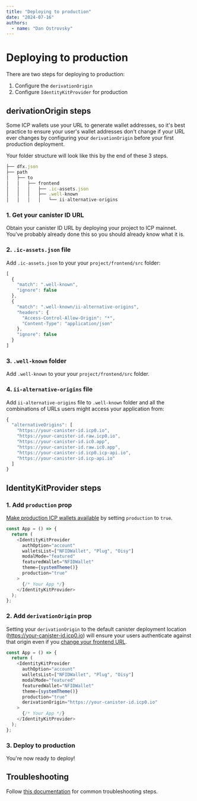 ```yaml
---
title: "Deploying to production"
date: "2024-07-16"
authors:
  - name: "Dan Ostrovsky"
---
```


# Deploying to production

There are two steps for deploying to production:
1. Configure the `derivationOrigin`
2. Configure `IdentityKitProvider` for production

## derivationOrigin steps

Some ICP wallets use your URL to generate wallet addresses, so it's best practice to ensure your user's wallet
addresses don't change if your URL ever changes by configuring your `derivationOrigin` before your first
production deployment.

Your folder structure will look like this by the end of these 3 steps.

```typescript
├── dfx.json
├── path
│   ├── to
│   │   ├── frontend
│   │   │   ├── .ic-assets.json
│   │   │   ├── .well-known
│   │   │   │   └── ii-alternative-origins
```

### 1. Get your canister ID URL

Obtain your canister ID URL by deploying your project to ICP mainnet.
You've probably already done this so you should already know what it is.

### 2. `.ic-assets.json` file

Add `.ic-assets.json` to your your `project/frontend/src` folder:

```typescript
[
  {
    "match": ".well-known",
    "ignore": false
  },
  {
    "match": ".well-known/ii-alternative-origins",
    "headers": {
      "Access-Control-Allow-Origin": "*",
      "Content-Type": "application/json"
    },
    "ignore": false
  }
]
```

### 3. `.well-known` folder

Add `.well-known` to your your `project/frontend/src` folder.

### 4. `ii-alternative-origins` file

Add `ii-alternative-origins` file to `.well-known` folder and all the combinations of URLs users might access
your application from:

```typescript
{
  "alternativeOrigins": [
    "https://your-canister-id.icp0.io",
    "https://your-canister-id.raw.icp0.io",
    "https://your-canister-id.ic0.app",
    "https://your-canister-id.raw.ic0.app",
    "https://your-canister-id.icp0.icp-api.io",
    "https://your-canister-id.icp-api.io"
  ]
}
```

## IdentityKitProvider steps

### 1. Add `production` prop

[Make production ICP wallets available](/miscellaneous/local-development) by setting `production` to `true`.

```typescript
const App = () => {
  return (
    <IdentityKitProvider
      authOption="account"
      walletsList=["NFIDWallet", "Plug", "Oisy"]
      modalMode="featured"
      featuredWallet="NFIDWallet"
      theme={systemTheme()} 
      production="true"
    >
      {/* Your App */}
    </IdentityKitProvider>
  );
};
```

### 2. Add `derivationOrigin` prop

Setting your `derivationOrigin` to the default canister deployment location (https://your-canister-id.icp0.io)
will ensure your users authenticate against that origin even if you [change your frontend URL](./configuring-custom-domain).

```typescript
const App = () => {
  return (
    <IdentityKitProvider
      authOption="account"
      walletsList=["NFIDWallet", "Plug", "Oisy"]
      modalMode="featured"
      featuredWallet="NFIDWallet"
      theme={systemTheme()} 
      production="true"
      derivationOrigin="https://your-canister-id.icp0.io"
    >
      {/* Your App */}
    </IdentityKitProvider>
  );
};
```

### 3. Deploy to production

You're now ready to deploy!

## Troubleshooting

Follow [this documentation](https://internetcomputer.org/docs/current/developer-docs/identity/internet-identity/alternative-origins)
for common troubleshooting steps.